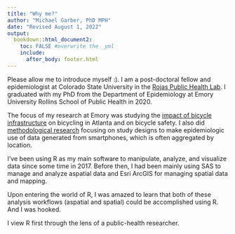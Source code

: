 ```yaml
---
title: "Why me?"
author: "Michael Garber, PhD MPH"
date: "Revised August 1, 2022"
output: 
  bookdown::html_document2:
    toc: FALSE #overwrite the _yml
    include: 
      after_body: footer.html
---
```


Please allow me to introduce myself :). I am a post-doctoral fellow and epidemiologist at Colorado State University in the [Rojas Public Health Lab](https://www.rojaslab.org/). I graduated with my PhD from the Department of Epidemiology at Emory University Rollins School of Public Health in 2020.

The focus of my research at Emory was studying the [impact of bicycle infrastructure](https://journals.lww.com/epidem/Citation/2022/07000/Have_Paved_Trails_and_Protected_Bike_Lanes_Led_to.7.aspx) on bicycling in Atlanta and on bicycle safety. I also did [methodological research](https://journals.lww.com/epidem/Fulltext/2021/01000/At_risk_measure_Sampling_in_Case_Control_Studies.14.aspx) focusing on study designs to make epidemiologic use of data generated from smartphones, which is often aggregated by location.

I've been using R as my main software to manipulate, analyze, and visualize data since some time in 2017. Before then, I had been mainly using SAS to manage and analyze aspatial data and Esri ArcGIS for managing spatial data and mapping.

Upon entering the world of R, I was amazed to learn that both of these analysis workflows (aspatial and spatial) could be accomplished using R. And I was hooked.

I view R first through the lens of a public-health researcher.
